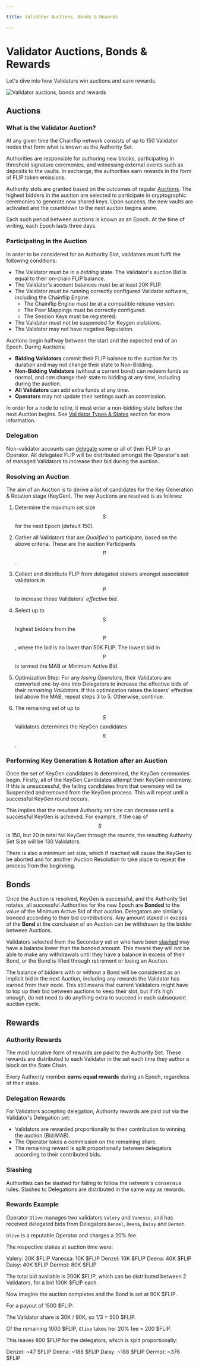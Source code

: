 ```yaml
---

title: Validator Auctions, Bonds & Rewards

---
```


# Validator Auctions, Bonds & Rewards

Let's dive into how Validators win auctions and earn rewards.

![Validator auctions, bonds and rewards](/concepts/rewards.jpg)

## Auctions

### What is the Validator Auction?

At any given time the Chainflip network consists of up to 150 Validator nodes that form what is known as the Authority Set.

Authorities are responsible for authoring new blocks, participating in threshold signature ceremonies, and witnessing external events such as deposits to the vaults. In exchange, the authorities earn rewards in the form of FLIP token emissions.

Authority slots are granted based on the outcomes of regular [Auctions](https://auction.chainflip.io). The highest bidders in the auction are selected to participate in cryptographic ceremonies to generate new shared keys. Upon success, the new vaults are activated and the countdown to the next aucton begins anew.

Each such period between auctions is known as an Epoch. At the time of writing, each Epoch lasts three days. 

### Participating in the Auction

In order to be considered for an Authority Slot, validators must fulfil the following conditions:

- The Validator must be in a *bidding* state. The Validator's auction Bid is equal to their on-chain FLIP balance.
- The Validator's account balances must be at least 20K FLIP.
- The Validator must be running correctly configured Validator software, including the Chainflip Engine:
    - The Chainflip Engine must be at a compatible release version.
    - The Peer Mappings must be correctly configured.
    - The Session Keys must be registered.
- The Validator must not be suspended for Keygen violations.
- The Validator may not have negative Reputation.

Auctions begin halfway between the start and the expected end of an Epoch. During Auctions:

- **Bidding Validators** commit their FLIP balance to the auction for its duration and may not change their state to Non-Bidding.
- **Non-Bidding Validators** (without a current bond) can redeem funds as normal, and *can* change their state to bidding at any time, including during the auction.
- **All Validators** can add extra funds at any time.
- **Operators** may not update their settings such as commission.

In order for a node to retire, it must enter a non-bidding state before the next Auction begins. See [Validator Types & States](validator-types-and-states.md "mention") section for more information.

### Delegation

Non-validator accounts can [delegate](./delegation) some or all of their FLIP to an Operator. All delegated FLIP will be distributed amongst the Operator's set of managed Validators to increase their bid during the auction.

### Resolving an Auction

The aim of an Auction is to derive a list of candidates for the Key Generation & Rotation stage (KeyGen). The way Auctions are resolved is as follows:

1. Determine the maximum set size $$S$$ for the next Epoch (default 150).

2. Gather all Validators that are *Qualified* to participate, based on the above criteria. These are the auction Participants $$P$$.

3. Collect and distribute FLIP from delegated stakers amongst associated validators in $$P$$ to increase those Validators' *effective bid*.

4. Select up to $$S$$ highest bidders from the $$P$$, where the bid is no lower than 50K FLIP. The lowest bid in $$P$$ is termed the MAB or Minimum Active Bid.

5. Optimization Step: For any *losing Operators*, their Validators are converted one-by-one into Delegators to increase the effective bids of their *remaining Validators*. If this optimization raises the losers' effective bid above the MAB, repeat steps 3 to 5. Otherwise, continue.

6. The remaining set of up to $$S$$ Validators determines the KeyGen candidates $$K$$.

### Performing Key Generation & Rotation after an Auction

Once the set of KeyGen candidates is determined, the KeyGen ceremonies begin. Firstly, all of the KeyGen Candidates attempt their KeyGen ceremony. If this is unsuccessful, the failing candidates from that ceremony will be Suspended and removed from the KeyGen process. This will repeat until a successful KeyGen round occurs.

This implies that the resultant Authority set size can decrease until a successful KeyGen is achieved. For example, if the cap of $$S$$ is 150, but 20 in total fail KeyGen through the rounds, the resulting Authority Set Size will be 130 Validators.

There is also a minimum set size, which if reached will cause the KeyGen to be aborted and for another Auction Resolution to take place to repeat the process from the beginning.

## Bonds

Once the Auction is resolved, KeyGen is successful, and the Authority Set rotates, all successful Authorities for the new Epoch are **Bonded** to the value of the Minimum Active Bid of that auction. Delegators are similarly bonded according to their bid contributions. Any amount staked in excess of the **Bond** at the conclusion of an Auction can be withdrawn by the bidder between Auctions.

Validators selected from the Secondary set or who have been [slashed](reputation-and-slashing.md) may have a balance lower than the bonded amount. This means they will not be able to make any withdrawals until they have a balance in excess of their Bond, or the Bond is lifted through retirement or losing an Auction.

The balance of bidders with or without a Bond will be considered as an implicit bid in the next Auction, including any rewards the Validator has earned from their node. This still means that current Validators might have to top up their bid between auctions to keep their slot, but if it’s high enough, do not need to do anything extra to succeed in each subsequent auction cycle.

## Rewards

### Authority Rewards

The most lucrative form of rewards are paid to the Authority Set. These rewards are distributed to each Validator in the set each time they author a block on the State Chain.

Every Authority member **earns equal rewards** during an Epoch, regardless of their stake.&#x20;

### Delegation Rewards

For Validators accepting delegation, Authority rewards are paid out via the Validator's Delegation set:

- Validators are rewarded proportionally to their contribution to winning the auction (Bid:MAB).
- The Operator takes a commission on the remaining share.
- The remaining reward is split proportionally between delegators according to their contributed bids.

### Slashing

Authorities can be slashed for failing to follow the network's consensus rules. Slashes to Delegations are distributed in the same way as rewards.

### Rewards Example

Operator `Olive` manages two validators `Valery` and `Vanessa`, and has received delegated bids from Delegators `Denzel`, `Deena`, `Daisy` and `Dermot`.

`Olive` is a reputable Operator and charges a 20% fee.

The respective stakes at auction time were:

Valery:  20K $FLIP
Vanessa: 10K $FLIP
Denzel:  10K $FLIP
Deena:   40K $FLIP
Daisy:   40K $FLIP
Dermot:  80K $FLIP

The total bid available is 200K $FLIP, which can be distributed between 2 Validators, for a bid 100K $FLIP each. 

Now imagine the auction completes and the Bond is set at 90K $FLIP.

For a payout of 1500 $FLIP:

The Validator share is 30K / 90K, so 1/3 = 500 $FLIP.

Of the remaining 1000 $FLIP, `Olive` takes her 20% fee = 200 $FLIP.

This leaves 800 $FLIP for the delegators, which is split proportionally:

Denzel:  ~47 $FLIP
Deena:  ~188 $FLIP
Daisy:  ~188 $FLIP
Dermot: ~376 $FLIP
